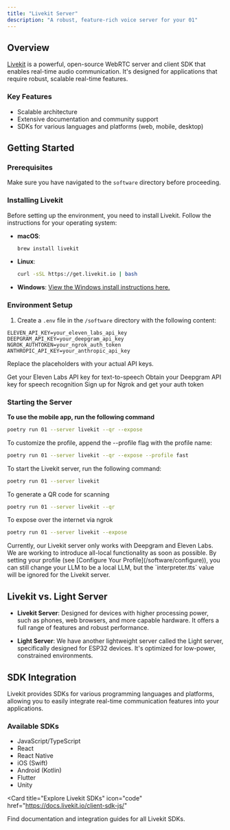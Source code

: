 ```yaml
---
title: "Livekit Server"
description: "A robust, feature-rich voice server for your 01"
---
```


## Overview

[Livekit](https://livekit.io/) is a powerful, open-source WebRTC server and client SDK that enables real-time audio communication. It's designed for applications that require robust, scalable real-time features.

### Key Features

- Scalable architecture
- Extensive documentation and community support
- SDKs for various languages and platforms (web, mobile, desktop)

## Getting Started

### Prerequisites

Make sure you have navigated to the `software` directory before proceeding.

### Installing Livekit

Before setting up the environment, you need to install Livekit. Follow the instructions for your operating system:

- **macOS**:

  ```bash
  brew install livekit
  ```

- **Linux**:

  ```bash
  curl -sSL https://get.livekit.io | bash
  ```

- **Windows**:
  [View the Windows install instructions here.](/server/windows-livekit)

### Environment Setup

1. Create a `.env` file in the `/software` directory with the following content:

```env
ELEVEN_API_KEY=your_eleven_labs_api_key
DEEPGRAM_API_KEY=your_deepgram_api_key
NGROK_AUTHTOKEN=your_ngrok_auth_token
ANTHROPIC_API_KEY=your_anthropic_api_key
```

Replace the placeholders with your actual API keys.

<CardGroup cols={3}>
  <Card title="Eleven Labs" icon="microphone" href="https://beta.elevenlabs.io">
    Get your Eleven Labs API key for text-to-speech
  </Card>
  <Card
    title="Deepgram"
    icon="waveform-lines"
    href="https://console.deepgram.com"
  >
    Obtain your Deepgram API key for speech recognition
  </Card>
  <Card title="Ngrok" icon="wifi" href="https://dashboard.ngrok.com">
    Sign up for Ngrok and get your auth token
  </Card>
</CardGroup>

### Starting the Server

**To use the mobile app, run the following command**

```bash
poetry run 01 --server livekit --qr --expose
```

To customize the profile, append the --profile flag with the profile name: 

```bash
poetry run 01 --server livekit --qr --expose --profile fast
```

To start the Livekit server, run the following command:

```bash
poetry run 01 --server livekit
```

To generate a QR code for scanning

```bash
poetry run 01 --server livekit --qr
```

To expose over the internet via ngrok

```bash
poetry run 01 --server livekit --expose
```

<Note>
  Currently, our Livekit server only works with Deepgram and Eleven Labs. We are
  working to introduce all-local functionality as soon as possible. By setting
  your profile (see [Configure Your Profile](/software/configure)), you can
  still change your LLM to be a local LLM, but the `interpreter.tts` value will
  be ignored for the Livekit server.
</Note>

## Livekit vs. Light Server

- **Livekit Server**: Designed for devices with higher processing power, such as phones, web browsers, and more capable hardware. It offers a full range of features and robust performance.

- **Light Server**: We have another lightweight server called the Light server, specifically designed for ESP32 devices. It's optimized for low-power, constrained environments.

## SDK Integration

Livekit provides SDKs for various programming languages and platforms, allowing you to easily integrate real-time communication features into your applications.

### Available SDKs

- JavaScript/TypeScript
- React
- React Native
- iOS (Swift)
- Android (Kotlin)
- Flutter
- Unity

<Card
  title="Explore Livekit SDKs"
  icon="code"
  href="https://docs.livekit.io/client-sdk-js/"
>
  Find documentation and integration guides for all Livekit SDKs.
</Card>
